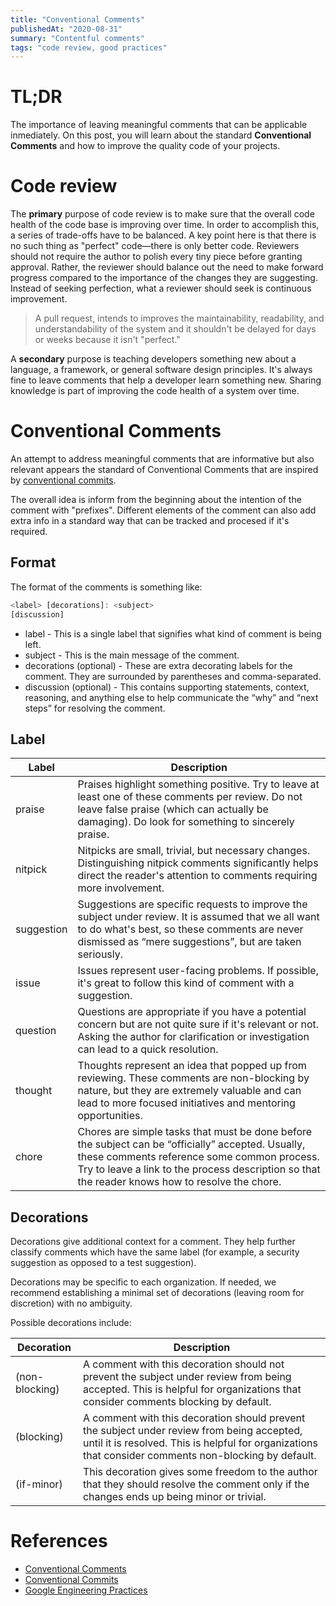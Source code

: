 ```yaml
---
title: "Conventional Comments"
publishedAt: "2020-08-31"
summary: "Contentful comments"
tags: "code review, good practices"
---
```



# TL;DR

The importance of leaving meaningful comments that can be applicable inmediately. On this post, you will learn about the standard **Conventional Comments** and how to improve the quality code of your projects.

# Code review

The **primary** purpose of code review is to make sure that the overall code health of the code base is improving over time. In order to accomplish this, a series of trade-offs have to be balanced. A key point here is that there is no such thing as "perfect" code—there is only better code. Reviewers should not require the author to polish every tiny piece before granting approval. Rather, the reviewer should balance out the need to make forward progress compared to the importance of the changes they are suggesting. Instead of seeking perfection, what a reviewer should seek is continuous improvement.

> A pull request, intends to improves the maintainability, readability, and understandability of the system and it shouldn't be delayed for days or weeks because it isn't "perfect."

A **secondary** purpose is teaching developers something new about a language, a framework, or general software design principles. It's always fine to leave comments that help a developer learn something new. Sharing knowledge is part of improving the code health of a system over time.

# Conventional Comments

An attempt to address meaningful comments that are informative but also relevant appears the standard of Conventional Comments that are inspired by [conventional commits][conventional-commits].

The overall idea is inform from the beginning about the intention of the comment with "prefixes". Different elements of the comment can also add extra info in a standard way that can be tracked and procesed if it's required.

## Format

The format of the comments is something like:

```js
<label> [decorations]: <subject>
[discussion]
```

- label - This is a single label that signifies what kind of comment is being left.
- subject - This is the main message of the comment.
- decorations (optional) - These are extra decorating labels for the comment. They are surrounded by parentheses and comma-separated.
- discussion (optional) - This contains supporting statements, context, reasoning, and anything else to help communicate the “why” and “next steps” for resolving the comment.

## Label

| Label      | Description                                                                                                                                                                                                                                         |
| ---------- | --------------------------------------------------------------------------------------------------------------------------------------------------------------------------------------------------------------------------------------------------- |
| praise     | Praises highlight something positive. Try to leave at least one of these comments per review. Do not leave false praise (which can actually be damaging). Do look for something to sincerely praise.                                                |
| nitpick    | Nitpicks are small, trivial, but necessary changes. Distinguishing nitpick comments significantly helps direct the reader's attention to comments requiring more involvement.                                                                       |
| suggestion | Suggestions are specific requests to improve the subject under review. It is assumed that we all want to do what's best, so these comments are never dismissed as “mere suggestions”, but are taken seriously.                                      |
| issue      | Issues represent user-facing problems. If possible, it's great to follow this kind of comment with a suggestion.                                                                                                                                    |
| question   | Questions are appropriate if you have a potential concern but are not quite sure if it's relevant or not. Asking the author for clarification or investigation can lead to a quick resolution.                                                      |
| thought    | Thoughts represent an idea that popped up from reviewing. These comments are non-blocking by nature, but they are extremely valuable and can lead to more focused initiatives and mentoring opportunities.                                          |
| chore      | Chores are simple tasks that must be done before the subject can be “officially” accepted. Usually, these comments reference some common process. Try to leave a link to the process description so that the reader knows how to resolve the chore. |

## Decorations

Decorations give additional context for a comment. They help further classify comments which have the same label (for example, a security suggestion as opposed to a test suggestion).

Decorations may be specific to each organization. If needed, we recommend establishing a minimal set of decorations (leaving room for discretion) with no ambiguity.

Possible decorations include:

| Decoration     | Description                                                                                                                                                                                         |
| -------------- | --------------------------------------------------------------------------------------------------------------------------------------------------------------------------------------------------- |
| (non-blocking) | A comment with this decoration should not prevent the subject under review from being accepted. This is helpful for organizations that consider comments blocking by default.                       |
| (blocking)     | A comment with this decoration should prevent the subject under review from being accepted, until it is resolved. This is helpful for organizations that consider comments non-blocking by default. |
| (if-minor)     | This decoration gives some freedom to the author that they should resolve the comment only if the changes ends up being minor or trivial.                                                           |

# References

- [Conventional Comments][conventional-comment]
- [Conventional Commits][conventional-commits]
- [Google Engineering Practices](https://github.com/google/eng-practices/blob/57c895ad4b09c8941288c04e44a08797b76b4d4d/review/reviewer/standard.md#mentoring)

[conventional-comment]: https://conventionalcomments.org/
[conventional-commits]: https://www.conventionalcommits.org/en/v1.0.0/
